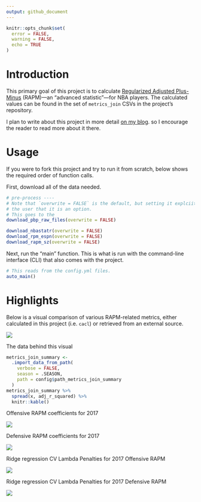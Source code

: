 ```yaml
---
output: github_document
---
```


```r
knitr::opts_chunk$set(
  error = FALSE,
  warning = FALSE,
  echo = TRUE
)
```

<!-- README.md is generated from README.Rmd. Please edit that file -->

# Introduction

This primary goal of this project is to calculate 
[Regularized Adjusted Plus-Minus](https://www.nbastuffer.com/analytics101/regularized-adjusted-plus-minus-rapm/) 
(RAPM)---an "advanced statistic"---for NBA players. 
The calculated values can be found in the set of `metrics_join` 
CSVs in the project's repository.

I plan to write about this project in more detail [on my blog](https://tonyelhabr.rbind.io).
so I encourage the reader to read more about it there.

# Usage

If you were to fork this project and try to run it from scratch, below
shows the required order of function calls.

First, download all of the data needed.

```r
# pre-process ----
# Note that `overwrite = FALSE` is the default, but setting it explciitly here to remind
# the user that it is an option.
# This goes to the
download_pbp_raw_files(overwrite = FALSE)

download_nbastatr(overwrite = FALSE)
download_rpm_espn(overwrite = FALSE)
download_rapm_sz(overwrite = FALSE)
```

Next, run the "main" function. This is what is run with the command-line interface (CLI)
that also comes with the project.

```r
# This reads from the config.yml files.
auto_main()
```

# Highlights

Below is a visual comparison of various RAPM-related metrics, 
either calculated in this project (i.e. `cacl`) or retrieved from an external source.

![](data/final/viz_metrics_join_summary_2017.png)

The data behind this visual

```r
metrics_join_summary <-
  .import_data_from_path(
    verbose = FALSE,
    season = .SEASON,
    path = config$path_metrics_join_summary
  )
metrics_join_summary %>%
  spread(x, adj_r_squared) %>% 
  knitr::kable()
```

Offensive RAPM coefficients for 2017


![](data/intermediate/viz_rapm_fit_side_o_2017.png)

Defensive RAPM coefficients for 2017

![](data/intermediate/viz_rapm_fit_side_d_2017.png)

Ridge regression CV Lambda Penalties for 2017 Offensive RAPM

![](data/intermediate/viz_rapm_fit_cv_side_o_2017.png)

Ridge regression CV Lambda Penalties for 2017 Defensive RAPM

![](data/intermediate/viz_rapm_fit_cv_side_d_2017.png)
